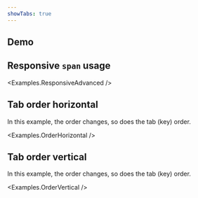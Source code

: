 ```yaml
---
showTabs: true
---
```



## Demo

## Responsive `span` usage

<Examples.ResponsiveAdvanced />

## Tab order horizontal

In this example, the order changes, so does the tab (key) order.

<Examples.OrderHorizontal />

## Tab order vertical

In this example, the order changes, so does the tab (key) order.

<Examples.OrderVertical />
